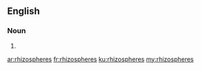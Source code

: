 ==English==

===Noun===
{{head|en|plural}}

# {{plural of|rhizosphere|lang=en}}

[[ar:rhizospheres]]
[[fr:rhizospheres]]
[[ku:rhizospheres]]
[[my:rhizospheres]]